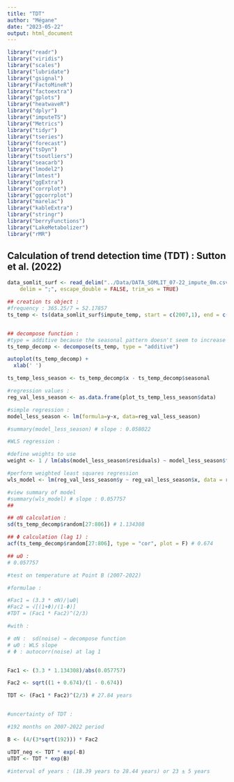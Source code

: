 ```yaml
---
title: "TDT"
author: "Mégane"
date: "2023-05-22"
output: html_document
---
```


```r
library("readr")
library("viridis")
library("scales")
library("lubridate")
library("gsignal")
library("FactoMineR")
library("factoextra")
library("gplots")
library("heatwaveR")
library("dplyr")
library("imputeTS")
library("Metrics")
library("tidyr")
library("tseries")
library("forecast")
library("tsDyn")
library("tsoutliers")
library("seacarb")
library("lmodel2")
library("lmtest")
library("ggExtra")
library("corrplot")
library("ggcorrplot")
library("marelac")
library("kableExtra")
library("stringr")
library("berryFunctions")
library("LakeMetabolizer")
library("rMR")

```


## Calculation of trend detection time (TDT) : Sutton et al. (2022)  
  
  
  

```r

data_somlit_surf <- read_delim("../Data/DATA_SOMLIT_07-22_impute_0m.csv", 
    delim = ";", escape_double = FALSE, trim_ws = TRUE)

## creation ts object :
#frequency : 365.25/7 = 52.17857
ts_temp <- ts(data_somlit_surf$impute_temp, start = c(2007,1), end = c(2022,52), freq = 52)


## decompose function :
#type = additive because the seasonal pattern doesn't seem to increase in variation, seasonal pattern looks constant
ts_temp_decomp <- decompose(ts_temp, type = "additive")

autoplot(ts_temp_decomp) +
  xlab(' ')

```
  
  

```r

ts_temp_less_season <- ts_temp_decomp$x - ts_temp_decomp$seasonal

#regression values : 
reg_val_less_season <- as.data.frame(plot_ts_temp_less_season$data)

#simple regression :
model_less_season <- lm(formula=y~x, data=reg_val_less_season)

#summary(model_less_season) # slope : 0.058022

#WLS regression :

#define weights to use
weight <- 1 / lm(abs(model_less_season$residuals) ~ model_less_season$fitted.values)$fitted.values^2

#perform weighted least squares regression
wls_model <- lm(reg_val_less_season$y ~ reg_val_less_season$x, data = reg_val_less_season, weights = weight)

#view summary of model
#summary(wls_model) # slope : 0.057757
##

```


```r

## σN calculation : 
sd(ts_temp_decomp$random[27:806]) # 1.134308

## Φ calculation (lag 1) :
acf(ts_temp_decomp$random[27:806], type = "cor", plot = F) # 0.674

## ω0 :
# 0.057757

```


```r

#test on temperature at Point B (2007-2022)

#formulae :

#Fac1 = (3.3 * σN)/|ω0|
#Fac2 = √[(1+Φ)/(1-Φ)]
#TDT = (Fac1 * Fac2)^(2/3)

#with :

# σN :  sd(noise) → decompose function
# ω0 : WLS slope
# Φ : autocorr(noise) at lag 1


Fac1 <- (3.3 * 1.134308)/abs(0.057757)

Fac2 <- sqrt((1 + 0.674)/(1 - 0.674))

TDT <- (Fac1 * Fac2)^(2/3) # 27.84 years


#uncertainty of TDT :

#192 months on 2007-2022 period

B <- (4/(3*sqrt(192))) * Fac2

uTDT_neg <- TDT * exp(-B)
uTDT <- TDT * exp(B)

#interval of years : (18.39 years to 28.44 years) or 23 ± 5 years
```








